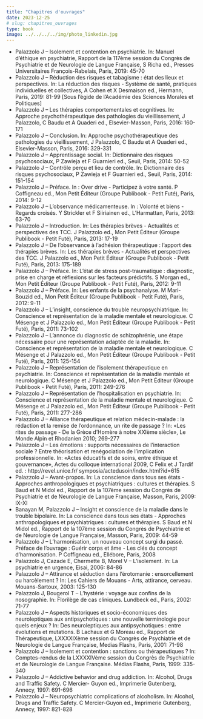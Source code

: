 ```yaml
---
title: "Chapitres d'ouvrages"
date: 2023-12-25
# slug: chapitres_ouvrages  
type: book
image: ../../../../img/photo_linkedin.jpg
---
```


- Palazzolo J – Isolement et contention en psychiatrie. In: Manuel d’éthique en psychiatrie, Rapport de la 117ème session du Congrès de Psychiatrie et de Neurologie de Langue Française, S Richa ed., Presses Universitaires François-Rabelais, Paris, 2019: 45-70
- Palazzolo J – Réduction des risques et tabagisme : état des lieux et perspectives. In: La réduction des risques - Système de santé, pratiques individuelles et collectives, A Cohen et X Desmaison ed., Hermann, Paris, 2019: 81-99 [Sous l’égide de l’Académie des Sciences Morales et Politiques]
- Palazzolo J – Les thérapies comportementales et cognitives. In: Approche psychothérapeutique des pathologies du vieillissement, J Palazzolo, C Baudu et A Quaderi ed., Elsevier-Masson, Paris, 2016: 160-171
- Palazzolo J – Conclusion. In: Approche psychothérapeutique des pathologies du vieillissement, J Palazzolo, C Baudu et A Quaderi ed., Elsevier-Masson, Paris, 2016: 329-331
- Palazzolo J – Apprentissage social. In: Dictionnaire des risques psychosociaux, P Zawieja et F Guarnieri ed., Seuil, Paris, 2014: 50-52
- Palazzolo J – Contrôle perçu et lieu de contrôle. In: Dictionnaire des risques psychosociaux, P Zawieja et F Guarnieri ed., Seuil, Paris, 2014: 151-154
- Palazzolo J – Préface. In : Over drive - Participez à votre santé. P Coffigneau ed., Mon Petit Éditeur (Groupe Publibook - Petit Futé), Paris, 2014: 9-12
- Palazzolo J – L’observance médicamenteuse. In : Volonté et biens - Regards croisés. Y Strickler et F Siiriainen ed., L’Harmattan, Paris, 2013: 63-70
- Palazzolo J – Introduction. In: Les thérapies brèves - Actualités et perspectives des TCC. J Palazzolo ed., Mon Petit Éditeur (Groupe Publibook - Petit Futé), Paris, 2013: 17-19
- Palazzolo J – De l’observance à l’adhésion thérapeutique : l’apport des thérapies brèves. In: Les thérapies brèves - Actualités et perspectives des TCC. J Palazzolo ed., Mon Petit Éditeur (Groupe Publibook - Petit Futé), Paris, 2013: 175-189
- Palazzolo J – Préface. In: L’état de stress post-traumatique : diagnostic, prise en charge et réflexions sur les facteurs prédictifs. S Morgan ed., Mon Petit Éditeur (Groupe Publibook - Petit Futé), Paris, 2012: 9-11
- Palazzolo J – Préface. In: Les enfants de la psychanalyse. M Mari-Bouzid ed., Mon Petit Éditeur (Groupe Publibook - Petit Futé), Paris, 2012: 9-11
- Palazzolo J – L’insight, conscience du trouble neuropsychiatrique. In: Conscience et représentation de la maladie mentale et neurologique. C Mésenge et J Palazzolo ed., Mon Petit Éditeur (Groupe Publibook - Petit Futé), Paris, 2011: 73-102
- Palazzolo J – L’annonce du diagnostic de schizophrénie, une étape nécessaire pour une représentation adaptée de la maladie. In: Conscience et représentation de la maladie mentale et neurologique. C Mésenge et J Palazzolo ed., Mon Petit Éditeur (Groupe Publibook - Petit Futé), Paris, 2011: 125-154
- Palazzolo J – Représentation de l’isolement thérapeutique en psychiatrie. In: Conscience et représentation de la maladie mentale et neurologique. C Mésenge et J Palazzolo ed., Mon Petit Éditeur (Groupe Publibook - Petit Futé), Paris, 2011: 249-276
- Palazzolo J – Représentation de l’hospitalisation en psychiatrie. In: Conscience et représentation de la maladie mentale et neurologique. C Mésenge et J Palazzolo ed., Mon Petit Éditeur (Groupe Publibook - Petit Futé), Paris, 2011: 277-286
- Palazzolo J – Alliance thérapeutique et relation médecin-malade : la rédaction et la remise de l’ordonnance, un rite de passage ? In: «Les rites de passage - De la Grèce d’Homère à notre XXIème siècle», Le Monde Alpin et Rhodanien 2010; 269-277
- Palazzolo J – Les émotions : supports nécessaires de l’interaction sociale ? Entre théorisation et renégociation de l’implication professionnelle. In: «Actes éducatifs et de soins, entre éthique et gouvernance», Actes du colloque international 2009, C Felix et J Tardif ed. : http://revel.unice.fr/ symposia/actedusoin/index.html?id=615
- Palazzolo J – Avant-propos. In: La conscience dans tous ses états - Approches anthropologiques et psychiatriques : cultures et thérapies. S Baud et N Midol ed., Rapport de la 107ème session du Congrès de Psychiatrie et de Neurologie de Langue Française, Masson, Paris, 2009: IX-XI
- Banayan M, Palazzolo J – Insight et conscience de la maladie dans le trouble bipolaire. In: La conscience dans tous ses états - Approches anthropologiques et psychiatriques : cultures et thérapies. S Baud et N Midol ed., Rapport de la 107ème session du Congrès de Psychiatrie et de Neurologie de Langue Française, Masson, Paris, 2009: 44-59
- Palazzolo J – L’harmonisation, un nouveau concept surgi du passé. Préface de l’ouvrage : Guérir corps et âme - Les clés du concept d’harmonisation. P Coffigneau ed., Ellébore, Paris, 2008
- Palazzolo J, Cazade E, Chermette B, Morel V – L’isolement. In: La psychiatrie en urgence, Eisai, 2006: 84-86
- Palazzolo J – Attirance et séduction dans l’érotomanie : ensorcellement ou harcèlement ? In: Les Cahiers de Mouans - Arts, attirance, cerveau. Mouans-Sartoux, 2003: 125-130
- Palazzolo J, Bougerol T – L’hystérie : voyage aux confins de la nosographie. In: Florilège de cas cliniques. Lundbeck ed., Paris, 2002: 71-77
- Palazzolo J – Aspects historiques et socio-économiques des neuroleptiques aux antipsychotiques : une nouvelle terminologie pour quels enjeux ? In: Des neuroleptiques aux antipsychotiques : entre évolutions et mutations. B Lachaux et G Moreau ed., Rapport de Thérapeutique, LXXXXIXème session du Congrès de Psychiatrie et de Neurologie de Langue Française, Medias Flashs, Paris, 2001: 71-98
- Palazzolo J – Isolement et contention : sanctions ou thérapeutiques ? In: Comptes-rendus de la LXXXXIVème session du Congrès de Psychiatrie et de Neurologie de Langue Française. Médias Flashs, Paris, 1999: 335-340
- Palazzolo J – Addictive behavior and drug addiction. In: Alcohol, Drugs and Traffic Safety. C Mercier- Guyon ed., Imprimerie Gutenberg, Annecy, 1997: 691-696
- Palazzolo J – Neuropsychiatric complications of alcoholism. In: Alcohol, Drugs and Traffic Safety. C Mercier-Guyon ed., Imprimerie Gutenberg, Annecy, 1997: 821-828

